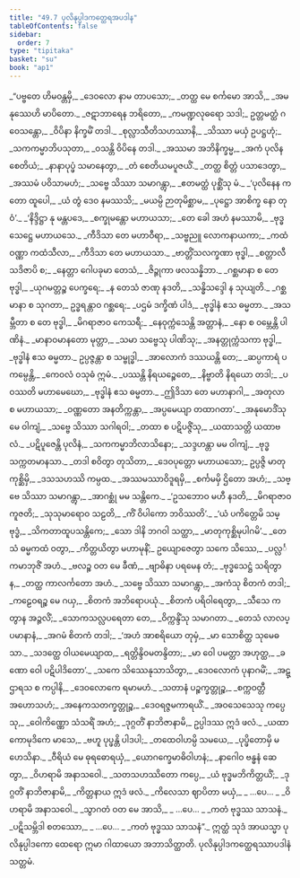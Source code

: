 ```yaml
---
title: "49.7 ပုလိနုပ္ပါဒကတ္ထေရအပဒါန"
tableOfContents: false
sidebar:
  order: 7
type: "tipitaka"
basket: "su"
book: "ap1"
---
```



<DynamicBreadcrumb />

<Division number="111" book="ap1" e="ch" v="20" p="438">

<Paragraph number="6308" type="verses" book="ap1">
_“ပဗ္ဗတေ ဟိမဝန္တမှိ,_  
_ဒေဝလော နာမ တာပသော;_  
_တတ္ထ မေ စင်္ကမော အာသိ,_  
_အမနုဿေဟိ မာပိတော._  

</Paragraph>

</Division>
<Division number="112" book="ap1" e="ch" v="20" p="438">

<Paragraph number="6309" type="verses" book="ap1">
_ဇဋာဘာရေန ဘရိတော,_  
_ကမဏ္ဍလုဓရော သဒါ;_  
ဥတ္တမတ္ထံ ဂဝေသန္တော,_  
_ဝိပိနာ နိက္ခမိံ တဒါ._  

</Paragraph>

</Division>
<Division number="113" book="ap1" e="ch" v="20" p="438">

<Paragraph number="6310" type="verses" book="ap1">
_စုလ္လာသီတိသဟဿာနိ,_  
_သိဿာ မယှံ ဥပဋ္ဌဟုံ;_  
_သကကမ္မာဘိပသုတာ,_  
_ဝသန္တိ ဝိပိနေ တဒါ._  

</Paragraph>

</Division>
<Division number="114" book="ap1" e="ch" v="20" p="438">

<Paragraph number="6311" type="verses" book="ap1">
_အဿမာ အဘိနိက္ခမ္မ,_  
_အကံ ပုလိနစေတိယံ;_  
_နာနာပုပ္ဖံ သမာနေတွာ,_  
_တံ စေတိယမပူဇယိံ._  

</Paragraph>

</Division>
<Division number="115" book="ap1" e="ch" v="20" p="438">

<Paragraph number="6312" type="verses" book="ap1">
_တတ္ထ စိတ္တံ ပသာဒေတွာ,_  
_အဿမံ ပဝိသာမဟံ;_  
_သဗ္ဗေ သိဿာ သမာဂန္တွာ,_  
_ဧတမတ္ထံ ပုစ္ဆိံသု မံ._  

</Paragraph>

</Division>
<Division number="116" book="ap1" e="ch" v="20" p="438">

<Paragraph number="6313" type="verses" book="ap1">
_‘ပုလိနေန ကတော ထူပေါ,_  
_ယံ တွံ ဒေဝ နမဿသိ;_  
_မယမ္ပိ ဉာတုမိစ္ဆာမ,_  
_ပုဋ္ဌော အာစိက္ခ နော တုဝံ’._  

</Paragraph>

</Division>
<Division number="117" book="ap1" e="ch" v="20" p="438">

<Paragraph number="6314" type="verses" book="ap1">
_‘နိဒ္ဒိဋ္ဌာ နု မန္တပဒေ,_  
_စက္ခုမန္တော မဟာယသာ;_  
_တေ ခေါ အဟံ နမဿာမိ,_  
_ဗုဒ္ဓသေဋ္ဌေ မဟာယသေ._  

</Paragraph>

</Division>
<Division number="118" book="ap1" e="ch" v="20" p="438">

<Paragraph number="6315" type="verses" book="ap1">
_ကီဒိသာ တေ မဟာဝီရာ,_  
_သဗ္ဗညူ လောကနာယကာ;_  
_ကထံဝဏ္ဏာ ကထံသီလာ,_  
_ကီဒိသာ တေ မဟာယသာ._  

</Paragraph>

</Division>
<Division number="119" book="ap1" e="ch" v="20" p="439">

<Paragraph number="6316" type="verses" book="ap1">
_ဗာတ္တိံသလက္ခဏာ ဗုဒ္ဓါ,_  
_စတ္တာလီသဒိဇာပိ စ;_  
_နေတ္တာ ဂေါပခုမာ တေသံ,_  
_ဇိဉ္ဇုကာ ဖလသန္နိဘာ._  

</Paragraph>

</Division>
<Division number="120" book="ap1" e="ch" v="20" p="439">

<Paragraph number="6317" type="verses" book="ap1">
_ဂစ္ဆမာနာ စ တေ ဗုဒ္ဓါ,_  
_ယုဂမတ္တဉ္စ ပေက္ခရေ;_  
_န တေသံ ဇာဏု နဒတိ,_  
_သန္ဓိသဒ္ဒေါ န သုယျတိ._  

</Paragraph>

</Division>
<Division number="121" book="ap1" e="ch" v="20" p="439">

<Paragraph number="6318" type="verses" book="ap1">
_ဂစ္ဆမာနာ စ သုဂတာ,_  
ဥဒ္ဓရန္တာဝ ဂစ္ဆရေ;_  
_ပဌမံ ဒက္ခိဏံ ပါဒံ,_  
_ဗုဒ္ဓါနံ ဧသ ဓမ္မတာ._  

</Paragraph>

</Division>
<Division number="122" book="ap1" e="ch" v="20" p="439">

<Paragraph number="6319" type="verses" book="ap1">
_အသမ္ဘီတာ စ တေ ဗုဒ္ဓါ,_  
_မိဂရာဇာဝ ကေသရီ;_  
_နေဝုက္ကံသေန္တိ အတ္တာနံ,_  
_နော စ ဝမ္ဘေန္တိ ပါဏိနံ._  

</Paragraph>

</Division>
<Division number="123" book="ap1" e="ch" v="20" p="439">

<Paragraph number="6320" type="verses" book="ap1">
_မာနာဝမာနတော မုတ္တာ,_  
_သမာ သဗ္ဗေသု ပါဏိသု;_  
_အနတ္တုက္ကံသကာ ဗုဒ္ဓါ,_  
_ဗုဒ္ဓါနံ ဧသ ဓမ္မတာ._  

</Paragraph>

</Division>
<Division number="124" book="ap1" e="ch" v="20" p="439">

<Paragraph number="6321" type="verses" book="ap1">
ဥပ္ပဇ္ဇန္တာ စ သမ္ဗုဒ္ဓါ,_  
_အာလောကံ ဒဿယန္တိ တေ;_  
_ဆပ္ပကာရံ ပကမ္ပေန္တိ,_  
_ကေဝလံ ဝသုဓံ ဣမံ._  

</Paragraph>

</Division>
<Division number="125" book="ap1" e="ch" v="20" p="439">

<Paragraph number="6322" type="verses" book="ap1">
_ပဿန္တိ နိရယဉ္စေတေ,_  
_နိဗ္ဗာတိ နိရယော တဒါ;_  
_ပဝဿတိ မဟာမေဃော,_  
_ဗုဒ္ဓါနံ ဧသ ဓမ္မတာ._  

</Paragraph>

</Division>
<Division number="126" book="ap1" e="ch" v="20" p="439">

<Paragraph number="6323" type="verses" book="ap1">
_ဤဒိသာ တေ မဟာနာဂါ,_  
_အတုလာ စ မဟာယသာ;_  
_ဝဏ္ဏတော အနတိက္ကန္တာ,_  
_အပ္ပမေယျာ တထာဂတာ’._  

</Paragraph>

</Division>
<Division number="127" book="ap1" e="ch" v="20" p="439">

<Paragraph number="6324" type="verses" book="ap1">
_အနုမောဒိံသု မေ ဝါကျံ,_  
_သဗ္ဗေ သိဿာ သဂါရဝါ;_  
_တထာ စ ပဋိပဇ္ဇိံသု,_  
_ယထာသတ္တိ ယထာဗလံ._  

</Paragraph>

</Division>
<Division number="128" book="ap1" e="ch" v="20" p="439">

<Paragraph number="6325" type="verses" book="ap1">
_ပဋိပူဇေန္တိ ပုလိနံ,_  
_သကကမ္မာဘိလာသိနော;_  
_သဒ္ဒဟန္တာ မမ ဝါကျံ,_  
_ဗုဒ္ဓသက္ကတမာနသာ._  

</Paragraph>

</Division>
<Division number="129" book="ap1" e="ch" v="20" p="439">

<Paragraph number="6326" type="verses" book="ap1">
_တဒါ စဝိတွာ တုသိတာ,_  
_ဒေဝပုတ္တော မဟာယသော;_  
ဥပ္ပဇ္ဇိ မာတုကုစ္ဆိမှိ,_  
_ဒသသဟဿိ ကမ္ပထ._  

</Paragraph>

</Division>
<Division number="130" book="ap1" e="ch" v="20" p="439">

<Paragraph number="6327" type="verses" book="ap1">
_အဿမဿာဝိဒူရမှိ,_  
_စင်္ကမမှိ ဌိတော အဟံ;_  
_သဗ္ဗေ သိဿာ သမာဂန္တွာ,_  
_အာဂစ္ဆုံ မမ သန္တိကေ._  

</Paragraph>

</Division>
<Division number="131" book="ap1" e="ch" v="20" p="440">

<Paragraph number="6328" type="verses" book="ap1">
_‘ဥသဘောဝ မဟီ နဒတိ,_  
_မိဂရာဇာဝ ကူဇတိ;_  
_သုသုမာရောဝ သဠတိ,_  
_ကိံ ဝိပါကော ဘဝိဿတိ’._  

</Paragraph>

</Division>
<Division number="132" book="ap1" e="ch" v="20" p="440">

<Paragraph number="6329" type="verses" book="ap1">
_‘ယံ ပကိတ္တေမိ သမ္ဗုဒ္ဓံ,_  
_သိကတာထူပသန္တိကေ;_  
_သော ဒါနိ ဘဂဝါ သတ္ထာ,_  
_မာတုကုစ္ဆိမုပါဂမိ’._  

</Paragraph>

</Division>
<Division number="133" book="ap1" e="ch" v="20" p="440">

<Paragraph number="6330" type="verses" book="ap1">
_တေသံ ဓမ္မကထံ ဝတွာ,_  
_ကိတ္တယိတွာ မဟာမုနိံ;_  
ဥယျောဇေတွာ သကေ သိဿေ,_  
_ပလ္လင်္ကမာဘုဇိံ အဟံ._  

</Paragraph>

</Division>
<Division number="134" book="ap1" e="ch" v="20" p="440">

<Paragraph number="6331" type="verses" book="ap1">
_ဗလဉ္စ ဝတ မေ ခီဏံ,_  
_ဗျာဓိနာ ပရမေန တံ;_  
_ဗုဒ္ဓသေဋ္ဌံ သရိတွာန,_  
_တတ္ထ ကာလင်္ကတော အဟံ._  

</Paragraph>

</Division>
<Division number="135" book="ap1" e="ch" v="20" p="440">

<Paragraph number="6332" type="verses" book="ap1">
_သဗ္ဗေ သိဿာ သမာဂန္တွာ,_  
_အကံသု စိတကံ တဒါ;_  
_ကဠေဝရဉ္စ မေ ဂယှ,_  
_စိတကံ အဘိရောပယုံ._  

</Paragraph>

</Division>
<Division number="136" book="ap1" e="ch" v="20" p="440">

<Paragraph number="6333" type="verses" book="ap1">
_စိတကံ ပရိဝါရေတွာ,_  
_သီသေ ကတွာန အဉ္ဇလိံ;_  
_သောကသလ္လပရေတာ တေ,_  
_ဝိက္ကန္ဒိံသု သမာဂတာ._  

</Paragraph>

</Division>
<Division number="137" book="ap1" e="ch" v="20" p="440">

<Paragraph number="6334" type="verses" book="ap1">
_တေသံ လာလပ္ပမာနာနံ,_  
_အဂမံ စိတကံ တဒါ;_  
_‘အဟံ အာစရိယော တုမှံ,_  
_မာ သောစိတ္ထ သုမေဓသာ._  

</Paragraph>

</Division>
<Division number="138" book="ap1" e="ch" v="20" p="440">

<Paragraph number="6335" type="verses" book="ap1">
_သဒတ္ထေ ဝါယမေယျာထ,_  
_ရတ္တိန္ဒိဝမတန္ဒိတာ;_  
_မာ ဝေါ ပမတ္တာ အဟုတ္ထ,_  
_ခဏော ဝေါ ပဋိပါဒိတော’._  

</Paragraph>

</Division>
<Division number="139" book="ap1" e="ch" v="20" p="440">

<Paragraph number="6336" type="verses" book="ap1">
_သကေ သိဿေနုသာသိတွာ,_  
_ဒေဝလောကံ ပုနာဂမိံ;_  
_အဋ္ဌာရသ စ ကပ္ပါနိ,_  
_ဒေဝလောကေ ရမာမဟံ._  

</Paragraph>

</Division>
<Division number="140" book="ap1" e="ch" v="20" p="440">

<Paragraph number="6337" type="verses" book="ap1">
_သတာနံ ပဉ္စက္ခတ္တုဉ္စ,_  
_စက္ကဝတ္တီ အဟောသဟံ;_  
_အနေကသတက္ခတ္တုဉ္စ,_  
_ဒေဝရဇ္ဇမကာရယိံ._  

</Paragraph>

</Division>
<Division number="141" book="ap1" e="ch" v="20" p="440">

<Paragraph number="6338" type="verses" book="ap1">
_အဝသေသေသု ကပ္ပေသု,_  
_ဝေါကိဏ္ဏော သံသရိံ အဟံ;_  
_ဒုဂ္ဂတိံ နာဘိဇာနာမိ,_  
ဥပ္ပါဒဿ ဣဒံ ဖလံ._  

</Paragraph>

</Division>
<Division number="142" book="ap1" e="ch" v="20" p="440">

<Paragraph number="6339" type="verses" book="ap1">
_ယထာ ကောမုဒိကေ မာသေ,_  
_ဗဟူ ပုပ္ဖန္တိ ပါဒပါ;_  
_တထေဝါဟမ္ပိ သမယေ,_  
_ပုပ္ဖိတောမှိ မဟေသိနာ._  

</Paragraph>

</Division>
<Division number="143" book="ap1" e="ch" v="20" p="441">

<Paragraph number="6340" type="verses" book="ap1">
_ဝီရိယံ မေ ဓုရဓောရယှံ,_  
_ယောဂက္ခေမာဓိဝါဟနံ;_  
_နာဂေါဝ ဗန္ဓနံ ဆေတွာ,_  
_ဝိဟရာမိ အနာသဝေါ._  

</Paragraph>

</Division>
<Division number="144" book="ap1" e="ch" v="20" p="441">

<Paragraph number="6341" type="verses" book="ap1">
_သတသဟဿိတော ကပ္ပေ,_  
_ယံ ဗုဒ္ဓမဘိကိတ္တယိံ;_  
_ဒုဂ္ဂတိံ နာဘိဇာနာမိ,_  
_ကိတ္တနာယ ဣဒံ ဖလံ._  

</Paragraph>

</Division>
<Division number="145" book="ap1" e="ch" v="20" p="441">

<Paragraph number="6342" type="verses" book="ap1">
_ကိလေသာ ဈာပိတာ မယှံ,_  
_ …ပေ… _  
_ဝိဟရာမိ အနာသဝေါ._  

</Paragraph>

</Division>
<Division number="146" book="ap1" e="ch" v="20" p="441">

<Paragraph number="6343" type="verses" book="ap1">
_သွာဂတံ ဝတ မေ အာသိ,_  
_ …ပေ… _  
_ကတံ ဗုဒ္ဓဿ သာသနံ._  

</Paragraph>

</Division>
<Division number="147" book="ap1" e="ch" v="20" p="441">

<Paragraph number="6344" type="verses" book="ap1">
_ပဋိသမ္ဘိဒါ စတဿော,_  
_ …ပေ… _  
_ကတံ ဗုဒ္ဓဿ သာသနံ”._  

</Paragraph>

<Paragraph number="6345" book="ap1">
ဣတ္ထံ သုဒံ အာယသ္မာ ပုလိနုပ္ပါဒကော ထေရော ဣမာ ဂါထာယော အဘာသိတ္ထာတိ.

</Paragraph>
</Division>

<Paragraph number="6346" type="center" book="ap1">
ပုလိနုပ္ပါဒကတ္ထေရဿာပဒါနံ သတ္တမံ.
</Paragraph>
